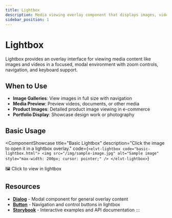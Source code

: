 ```yaml
---
title: Lightbox
description: Media viewing overlay component that displays images, videos, and other content in a modal interface with zoom and navigation controls
sidebar_position: 1
---
```



# Lightbox

Lightbox provides an overlay interface for viewing media content like images and videos in a focused, modal environment with zoom controls, navigation, and keyboard support.

## When to Use

- **Image Galleries**: View images in full size with navigation
- **Media Preview**: Preview videos, documents, or other media
- **Product Images**: Detailed product image viewing in e-commerce
- **Portfolio Display**: Showcase design work or photography

## Basic Usage

<ComponentShowcase
  title="Basic Lightbox"
  description="Click the image to open it in a lightbox overlay."
  code={`<elvt-lightbox
  code="basic-lightbox.html">
  <img src="/img/sample-image.jpg" alt="Sample image" style="max-width: 200px; cursor: pointer;" />
</elvt-lightbox>`}
>
  <div style={{textAlign: 'center'}}>
    <div 
      style={{
        width: '200px',
        height: '120px',
        background: 'linear-gradient(45deg, var(--elvt-primitives-color-blue-100), var(--elvt-primitives-color-blue-300))',
        borderRadius: '8px',
        display: 'flex',
        alignItems: 'center',
        justifyContent: 'center',
        cursor: 'pointer',
        border: '2px solid var(--elvt-alias-layout-border-muted)',
        color: 'var(--elvt-alias-content-text-secondary)'
      }}
    >
      🖼️ Click to view in lightbox
    </div>
  </div>
</ComponentShowcase>

## Resources

- **[Dialog](/docs/components/dialog)** - Modal component for general overlay content
- **[Button](/docs/components/button)** - Navigation and control buttons in lightbox
- **[Storybook](https://elevate-core-ui.inform-cloud.io/?path=/docs/components-lightbox)** - Interactive examples and API documentation
:::